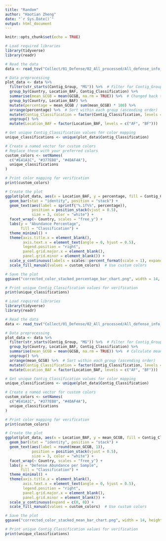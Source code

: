 ```yaml
---
title: "Random"
author: "Haotian Zheng"
date: "`r Sys.Date()`"
output: html_document
---
```


```r
knitr::opts_chunk$set(echo = TRUE)
```

```r
# Load required libraries
library(tidyverse)
library(readr)

# Read the data
data <- read_tsv("Collect/01_Defense/02_All_processed/All_defense_info_gcgb_sample.txt")

# Data preprocessing
plot_data <- data %>%
  filter(str_starts(Contig_Group, "MG")) %>%  # Filter for Contig_Group starting with "MG"
  group_by(Country, Location_BAF, Contig_Classification) %>%
  summarise(mean_GCGB = mean(GCGB, na.rm = TRUE)) %>%  # Changed back to mean
  group_by(Country, Location_BAF) %>%
  mutate(percentage = mean_GCGB / sum(mean_GCGB) * 100) %>%
  arrange(percentage) %>%  # Sort within each group (ascending order)
  mutate(Contig_Classification = factor(Contig_Classification, levels = unique(Contig_Classification))) %>%
  ungroup() %>%
  mutate(Location_BAF = factor(Location_BAF, levels = c("AF", "BF")))  # Reverse the order of Location_BAF

# Get unique Contig_Classification values for color mapping
unique_classifications <- unique(plot_data$Contig_Classification)

# Create a named vector for custom colors
# Replace these with your preferred colors
custom_colors <- setNames(
  c("#E41A1C", "#377EB8", "#4DAF4A"),
  unique_classifications
)

# Print color mapping for verification
print(custom_colors)

# Create the plot
ggplot(plot_data, aes(x = Location_BAF, y = percentage, fill = Contig_Classification)) +
  geom_bar(stat = "identity", position = "stack") +
  geom_text(aes(label = sprintf("%.1f%%", percentage)), 
            position = position_stack(vjust = 0.5), 
            size = 3, color = "white") +
  facet_wrap(~ Country, scales = "free_y") +
  labs(y = "Abundance Percentage",
       fill = "Classification") +
  theme_minimal() +
  theme(axis.title.x = element_blank(),
        axis.text.x = element_text(angle = 0, hjust = 0.5),
        legend.position = "right",
        panel.grid.major.x = element_blank(),
        panel.grid.minor = element_blank()) +
  scale_y_continuous(labels = scales::percent_format(scale = 1), expand = c(0, 0)) +
  scale_fill_manual(values = custom_colors)  # Use custom colors

# Save the plot
ggsave("corrected_color_stacked_percentage_bar_chart.png", width = 14, height = 10, dpi = 300)

# Print unique Contig_Classification values for verification
print(unique_classifications)
```

```r
# Load required libraries
library(tidyverse)
library(readr)

# Read the data
data <- read_tsv("Collect/01_Defense/02_All_processed/All_defense_info_gcgb_sample.txt")

# Data preprocessing
plot_data <- data %>%
  filter(str_starts(Contig_Group, "MG")) %>%  # Filter for Contig_Group starting with "MG"
  group_by(Country, Location_BAF, Contig_Classification) %>%
  summarise(mean_GCGB = mean(GCGB, na.rm = TRUE)) %>%  # Calculate mean GCGB
  ungroup() %>%
  arrange(mean_GCGB) %>%  # Sort within each group (ascending order)
  mutate(Contig_Classification = factor(Contig_Classification, levels = unique(Contig_Classification))) %>%
  mutate(Location_BAF = factor(Location_BAF, levels = c("AF", "BF")))  # Reverse the order of Location_BAF

# Get unique Contig_Classification values for color mapping
unique_classifications <- unique(plot_data$Contig_Classification)

# Create a named vector for custom colors
custom_colors <- setNames(
  c("#E41A1C", "#377EB8", "#4DAF4A"),
  unique_classifications
)

# Print color mapping for verification
print(custom_colors)

# Create the plot
ggplot(plot_data, aes(x = Location_BAF, y = mean_GCGB, fill = Contig_Classification)) +
  geom_bar(stat = "identity", position = "stack") +
  geom_text(aes(label = round(mean_GCGB, 1)), 
            position = position_stack(vjust = 0.5), 
            size = 3, color = "white") +
  facet_wrap(~ Country, scales = "free_y") +
  labs(y = "Defense Abundance per Sample",
       fill = "Classification") +
  theme_minimal() +
  theme(axis.title.x = element_blank(),
        axis.text.x = element_text(angle = 0, hjust = 0.5),
        legend.position = "right",
        panel.grid.major.x = element_blank(),
        panel.grid.minor = element_blank()) +
  scale_y_continuous(expand = c(0, 0)) +
  scale_fill_manual(values = custom_colors)  # Use custom colors

# Save the plot
ggsave("corrected_color_stacked_mean_bar_chart.png", width = 14, height = 10, dpi = 300)

# Print unique Contig_Classification values for verification
print(unique_classifications)

```

